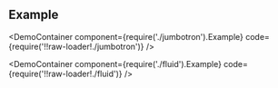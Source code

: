 
## Example

<DemoContainer
  component={require('./jumbotron').Example}
  code={require('!!raw-loader!./jumbotron')}
/>

<DemoContainer
  component={require('./fluid').Example}
  code={require('!!raw-loader!./fluid')}
/>

